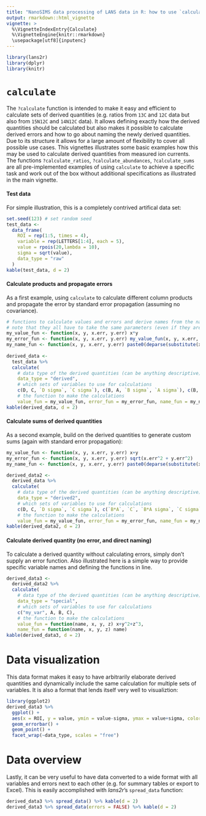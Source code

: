 ```yaml
---
title: "NanoSIMS data processing of LANS data in R: how to use `calculate`"
output: rmarkdown::html_vignette
vignette: >
  %\VignetteIndexEntry{Calculate}
  %\VignetteEngine{knitr::rmarkdown}
  \usepackage[utf8]{inputenc}
---
```


```r
library(lans2r)
library(dplyr)
library(knitr)
```

# `calculate`

The `?calculate` function is intended to make it easy and efficient to calculate sets of derived quantities (e.g. ratios from `13C` and `12C` data but also from `15N12C` and `14N12C` data). It allows defining exactly how the derived quantities should be calculated but also makes it possible to calculate derived errors and how to go about naming the newly derived quantities. Due to its structure it allows for a large amount of flexibility to cover all possible use cases. This vignettes illustrates some basic examples how this may be used to calculate derived quantities from measured ion currents. The functions `?calculate_ratios`, `?calculate_abundances`, `?calculate_sums` are all pre-implemented examples of using `calculate` to achieve a specific task and work out of the box without additional specifications as illustrated in the main vignette.

#### Test data

For simple illustration, this is a completely contrived artifical data set:

```r
set.seed(123) # set random seed
test_data <- 
  data_frame(
    ROI = rep(1:5, times = 4),
    variable = rep(LETTERS[1:4], each = 5),
    value = rpois(20,lambda = 10),
    sigma = sqrt(value),
    data_type = "raw"
  )
kable(test_data, d = 2)
```

#### Calculate products and propagate errors

As a first example, using `calculate` to calculate different column products and propagate the error by standard error propagation (assuming no covariance).

```r
# functions to calculate values and errors and derive names from the names of the variables used
# note that they all have to take the same parameters (even if they are not used)
my_value_fun <- function(x, y, x.err, y.err) x*y
my_error_fun <- function(x, y, x.err, y.err) my_value_fun(x, y, x.err, y.err) * sqrt((x.err/x)^2 + (y.err/y)^2)
my_name_fun <- function(x, y, x.err, y.err) paste0(deparse(substitute(x)), "*", deparse(substitute(y)))
  
derived_data <- 
  test_data %>% 
  calculate(
    # data type of the derived quantities (can be anything descriptive)
    data_type = "derived",
    # which sets of variables to use for calculations
    c(D, C, `D sigma`, `C sigma`), c(B, A, `B sigma`, `A sigma`), c(B, C, `B sigma`, `C sigma`),
    # the function to make the calculations
    value_fun = my_value_fun, error_fun = my_error_fun, name_fun = my_name_fun)
kable(derived_data, d = 2)
```

#### Calculate sums of derived quantities

As a second example, build on the derived quantities to generate custom sums (again with standard error propagation):

```r
my_value_fun <- function(x, y, x.err, y.err) x+y
my_error_fun <- function(x, y, x.err, y.err) sqrt(x.err^2 + y.err^2)
my_name_fun <- function(x, y, x.err, y.err) paste0(deparse(substitute(x)), "+", deparse(substitute(y)))

derived_data2 <-
  derived_data %>% 
  calculate(
    # data type of the derived quantities (can be anything descriptive)
    data_type = "derived2",
    # which sets of variables to use for calculations
    c(D, C, `D sigma`, `C sigma`), c(`B*A`, `C`, `B*A sigma`, `C sigma`),
    # the function to make the calculations
    value_fun = my_value_fun, error_fun = my_error_fun, name_fun = my_name_fun)
kable(derived_data2, d = 2)
```

#### Calculate derived quantity (no error, and direct naming)

To calculate a derived quantity without calculating errors, simply don't supply an error function. Also illustrated here is a simple way to provide specific variable names and defining the functions in line.

```r
derived_data3 <-
  derived_data2 %>% 
  calculate(
    # data type of the derived quantities (can be anything descriptive)
    data_type = "special",
    # which sets of variables to use for calculations
    c("my_var", A, B, C),
    # the function to make the calculations
    value_fun = function(name, x, y, z) x+y^2+z^3,
    name_fun = function(name, x, y, z) name)
kable(derived_data3, d = 2)
```

# Data visualization

This data format makes it easy to have arbitrarily elaborate derived quantities and dynamically include the same calculation for multiple sets of variables. It is also a format that lends itself very well to visualiztion:

```r
library(ggplot2)
derived_data3 %>% 
  ggplot() +
  aes(x = ROI, y = value, ymin = value-sigma, ymax = value+sigma, color = variable) +
  geom_errorbar() +
  geom_point() +
  facet_wrap(~data_type, scales = "free")
```


# Data overview

Lastly, it can be very useful to have data converted to a wide format with all variables and errors next to each other (e.g. for summary tables or export to Excel). This is easily accomplished with *lans2r*'s `spread_data` function:

```r
derived_data3 %>% spread_data() %>% kable(d = 2)
derived_data3 %>% spread_data(errors = FALSE) %>% kable(d = 2)
```


